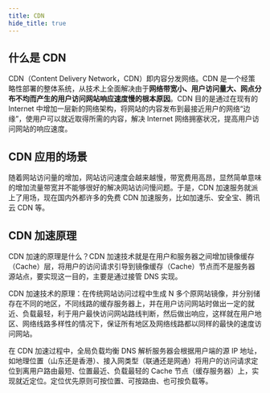 ```yaml
---
title: CDN
hide_title: true
---
```



<FeatureIcon src={computer_network} title="CDN" />

## 什么是 CDN

CDN（Content Delivery Network，CDN）即内容分发网络。CDN 是一个经策略性部署的整体系统，从技术上全面解决由于**网络带宽小、用户访问量大、网点分布不均而产生的用户访问网站响应速度慢的根本原因**。CDN 目的是通过在现有的 Internet 中增加一层新的网络架构，将网站的内容发布到最接近用户的网络“边缘”，使用户可以就近取得所需的内容，解决 Internet 网络拥塞状况，提高用户访问网站的响应速度。

## CDN 应用的场景

随着网站访问量的增加，网站访问速度会越来越慢，带宽费用高昂，显然简单意味的增加流量带宽并不能够很好的解决网站访问慢问题。于是，CDN 加速服务就派上了用场，现在国内外都许多的免费 CDN 加速服务，比如加速乐、安全宝、腾讯云 CDN 等。

## CDN 加速原理

CDN 加速的原理是什么？CDN 加速技术就是在用户和服务器之间增加镜像缓存（Cache）层，将用户的访问请求引导到镜像缓存（Cache）节点而不是服务器源站点，要实现这一目的，主要是通过接管 DNS 实现。

CDN 加速技术的原理：在传统网站访问过程中生成 N 多个原网站镜像，并分别储存在不同的地区，不同线路的缓存服务器上，并在用户访问网站时做出一定的就近、负载最轻，利于用户最快访问网站路线判断，然后做出响应，这样就在用户地区、网络线路多样性的情况下，保证所有地区及网络线路都以同样的最快的速度访问网站。

在 CDN 加速过程中，全局负载均衡 DNS 解析服务器会根据用户端的源 IP 地址，如地理位置（山东还是香港）、接入网类型（联通还是网通）将用户的访问请求定位到离用户路由最短、位置最近、负载最轻的 Cache 节点（缓存服务器）上，实现就近定位。定位优先原则可按位置、可按路由、也可按负载等。
